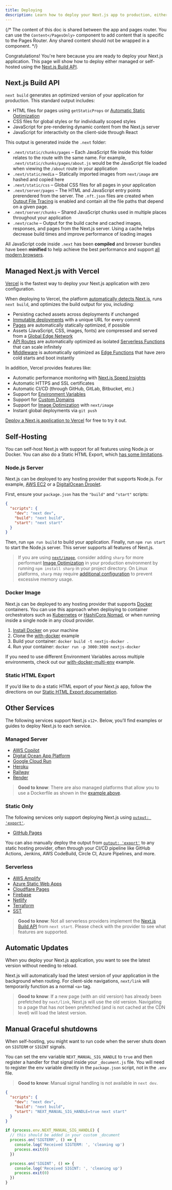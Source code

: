 ```yaml
---
title: Deploying
description: Learn how to deploy your Next.js app to production, either managed or self-hosted.
---
```


{/* The content of this doc is shared between the app and pages router. You can use the `Content</PagesOnly>` component to add content that is specific to the Pages Router. Any shared content should not be wrapped in a component. */}

Congratulations! You're here because you are ready to deploy your Next.js application. This page will show how to deploy either managed or self-hosted using the [Next.js Build API](#nextjs-build-api).

## Next.js Build API

`next build` generates an optimized version of your application for production. This standard output includes:

- HTML files for pages using `getStaticProps` or [Automatic Static Optimization](/docs/pages/building-your-application/rendering/automatic-static-optimization)
- CSS files for global styles or for individually scoped styles
- JavaScript for pre-rendering dynamic content from the Next.js server
- JavaScript for interactivity on the client-side through React

This output is generated inside the `.next` folder:

- `.next/static/chunks/pages` – Each JavaScript file inside this folder relates to the route with the same name. For example, `.next/static/chunks/pages/about.js` would be the JavaScript file loaded when viewing the `/about` route in your application
- `.next/static/media` – Statically imported images from `next/image` are hashed and copied here
- `.next/static/css` – Global CSS files for all pages in your application
- `.next/server/pages` – The HTML and JavaScript entry points prerendered from the server. The `.nft.json` files are created when [Output File Tracing](/docs/pages/api-reference/next-config-js/output) is enabled and contain all the file paths that depend on a given page.
- `.next/server/chunks` – Shared JavaScript chunks used in multiple places throughout your application
- `.next/cache` – Output for the build cache and cached images, responses, and pages from the Next.js server. Using a cache helps decrease build times and improve performance of loading images

All JavaScript code inside `.next` has been **compiled** and browser bundles have been **minified** to help achieve the best performance and support [all modern browsers](/docs/architecture/supported-browsers).

## Managed Next.js with Vercel

[Vercel](https://vercel.com?utm_source=next-site&utm_medium=docs&utm_campaign=next-website) is the fastest way to deploy your Next.js application with zero configuration.

When deploying to Vercel, the platform [automatically detects Next.js](https://vercel.com/solutions/nextjs?utm_source=next-site&utm_medium=docs&utm_campaign=next-website), runs `next build`, and optimizes the build output for you, including:

- Persisting cached assets across deployments if unchanged
- [Immutable deployments](https://vercel.com/features/previews?utm_source=next-site&utm_medium=docs&utm_campaign=next-website) with a unique URL for every commit
- [Pages](/docs/pages/building-your-application/rendering/automatic-static-optimization) are automatically statically optimized, if possible
- Assets (JavaScript, CSS, images, fonts) are compressed and served from a [Global Edge Network](https://vercel.com/features/infrastructure?utm_source=next-site&utm_medium=docs&utm_campaign=next-website)
- [API Routes](/docs/pages/building-your-application/routing/api-routes) are automatically optimized as isolated [Serverless Functions](https://vercel.com/features/infrastructure?utm_source=next-site&utm_medium=docs&utm_campaign=next-website) that can scale infinitely
- [Middleware](/docs/pages/building-your-application/routing/middleware) is automatically optimized as [Edge Functions](https://vercel.com/features/edge-functions?utm_source=next-site&utm_medium=docs&utm_campaign=next-website) that have zero cold starts and boot instantly

In addition, Vercel provides features like:

- Automatic performance monitoring with [Next.js Speed Insights](https://vercel.com/analytics?utm_source=next-site&utm_medium=docs&utm_campaign=next-website)
- Automatic HTTPS and SSL certificates
- Automatic CI/CD (through GitHub, GitLab, Bitbucket, etc.)
- Support for [Environment Variables](https://vercel.com/docs/environment-variables?utm_source=next-site&utm_medium=docs&utm_campaign=next-website)
- Support for [Custom Domains](https://vercel.com/docs/custom-domains?utm_source=next-site&utm_medium=docs&utm_campaign=next-website)
- Support for [Image Optimization](/docs/pages/building-your-application/optimizing/images) with `next/image`
- Instant global deployments via `git push`

[Deploy a Next.js application to Vercel](https://vercel.com/new/git/external?repository-url=https://github.com/vercel/next.js/tree/canary/examples/hello-world&project-name=hello-world&repository-name=hello-world&utm_source=next-site&utm_medium=docs&utm_campaign=next-website) for free to try it out.

## Self-Hosting

You can self-host Next.js with support for all features using Node.js or Docker. You can also do a Static HTML Export, which [has some limitations](/docs/app/building-your-application/deploying/static-exports).

### Node.js Server

Next.js can be deployed to any hosting provider that supports Node.js. For example, [AWS EC2](https://aws.amazon.com/ec2/) or a [DigitalOcean Droplet](https://www.digitalocean.com/products/droplets/).

First, ensure your `package.json` has the `"build"` and `"start"` scripts:

```json filename="package.json"
{
  "scripts": {
    "dev": "next dev",
    "build": "next build",
    "start": "next start"
  }
}
```

Then, run `npm run build` to build your application. Finally, run `npm run start` to start the Node.js server. This server supports all features of Next.js.

> If you are using [`next/image`](/docs/pages/building-your-application/optimizing/images), consider adding `sharp` for more performant [Image Optimization](/docs/pages/building-your-application/optimizing/images) in your production environment by running `npm install sharp` in your project directory. On Linux platforms, `sharp` may require [additional configuration](https://sharp.pixelplumbing.com/install#linux-memory-allocator) to prevent excessive memory usage.

### Docker Image

Next.js can be deployed to any hosting provider that supports [Docker](https://www.docker.com/) containers. You can use this approach when deploying to container orchestrators such as [Kubernetes](https://kubernetes.io/) or [HashiCorp Nomad](https://www.nomadproject.io/), or when running inside a single node in any cloud provider.

1. [Install Docker](https://docs.docker.com/get-docker/) on your machine
1. Clone the [with-docker](https://github.com/vercel/next.js/tree/canary/examples/with-docker) example
1. Build your container: `docker build -t nextjs-docker .`
1. Run your container: `docker run -p 3000:3000 nextjs-docker`

If you need to use different Environment Variables across multiple environments, check out our [with-docker-multi-env](https://github.com/vercel/next.js/tree/canary/examples/with-docker-multi-env) example.

### Static HTML Export

If you’d like to do a static HTML export of your Next.js app, follow the directions on our [Static HTML Export documentation](/docs/app/building-your-application/deploying/static-exports).

## Other Services

The following services support Next.js `v12+`. Below, you’ll find examples or guides to deploy Next.js to each service.

### Managed Server

- [AWS Copilot](https://aws.github.io/copilot-cli/)
- [Digital Ocean App Platform](https://docs.digitalocean.com/tutorials/app-nextjs-deploy/)
- [Google Cloud Run](https://github.com/vercel/next.js/tree/canary/examples/with-docker)
- [Heroku](https://elements.heroku.com/buildpacks/mars/heroku-nextjs)
- [Railway](https://docs.railway.app/getting-started)
- [Render](https://render.com/docs/deploy-nextjs-app)

> **Good to know**: There are also managed platforms that allow you to use a Dockerfile as shown in the [example above](#docker-image).

### Static Only

The following services only support deploying Next.js using [`output: 'export'`](/docs/app/building-your-application/deploying/static-exports).

- [GitHub Pages](https://github.com/vercel/next.js/tree/canary/examples/github-pages)

You can also manually deploy the output from [`output: 'export'`](/docs/app/building-your-application/deploying/static-exports) to any static hosting provider, often through your CI/CD pipeline like GitHub Actions, Jenkins, AWS CodeBuild, Circle CI, Azure Pipelines, and more.

### Serverless

- [AWS Amplify](https://aws.amazon.com/blogs/mobile/amplify-next-js-13/)
- [Azure Static Web Apps](https://learn.microsoft.com/en-us/azure/static-web-apps/nextjs)
- [Cloudflare Pages](https://developers.cloudflare.com/pages/framework-guides/deploy-a-nextjs-site/)
- [Firebase](https://firebase.google.com/docs/hosting/nextjs)
- [Netlify](https://docs.netlify.com/integrations/frameworks/next-js)
- [Terraform](https://github.com/milliHQ/terraform-aws-next-js)
- [SST](https://docs.sst.dev/start/nextjs)

> **Good to know**: Not all serverless providers implement the [Next.js Build API](#nextjs-build-api) from `next start`. Please check with the provider to see what features are supported.

## Automatic Updates

When you deploy your Next.js application, you want to see the latest version without needing to reload.

Next.js will automatically load the latest version of your application in the background when routing. For client-side navigations, `next/link` will temporarily function as a normal `<a>` tag.

> **Good to know**: If a new page (with an old version) has already been prefetched by `next/link`, Next.js will use the old version. Navigating to a page that has _not_ been prefetched (and is not cached at the CDN level) will load the latest version.

## Manual Graceful shutdowns

When self-hosting, you might want to run code when the server shuts down on `SIGTERM` or `SIGINT` signals.

You can set the env variable `NEXT_MANUAL_SIG_HANDLE` to `true` and then register a handler for that signal inside your `_document.js` file. You will need to register the env variable directly in the `package.json` script, not in the `.env` file.

> **Good to know**: Manual signal handling is not available in `next dev`.

```json filename="package.json"
{
  "scripts": {
    "dev": "next dev",
    "build": "next build",
    "start": "NEXT_MANUAL_SIG_HANDLE=true next start"
  }
}
```

```js filename="pages/_document.js"
if (process.env.NEXT_MANUAL_SIG_HANDLE) {
  // this should be added in your custom _document
  process.on('SIGTERM', () => {
    console.log('Received SIGTERM: ', 'cleaning up')
    process.exit(0)
  })

  process.on('SIGINT', () => {
    console.log('Received SIGINT: ', 'cleaning up')
    process.exit(0)
  })
}
```
